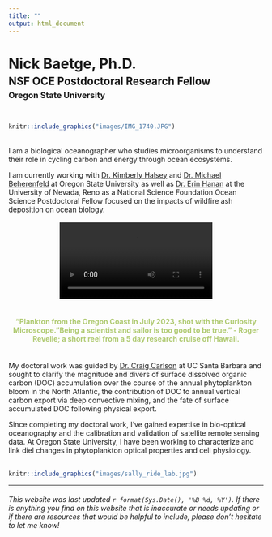```yaml
---
title: ""
output: html_document
---
```

<h1 style="margin-bottom:5px;">Nick Baetge, Ph.D.</h1>
<h2 style="margin-top:5px; margin-bottom:5px;">NSF OCE Postdoctoral Research Fellow</h2>
<h3 style="margin-top:5px; margin-bottom:5px;">Oregon State University</h3>

\
```r
knitr::include_graphics("images/IMG_1740.JPG")
```
\
I am a biological oceanographer who studies microorganisms to understand their role in cycling carbon and energy through ocean ecosystems.

I am currently working with [Dr. Kimberly Halsey](https://kim.halsey.co) and [Dr. Michael Beherenfeld](https://sites.science.oregonstate.edu/ocean.productivity/) at Oregon State University as well as [Dr. Erin Hanan](https://erinhanan.com) at the University of Nevada, Reno as a National Science Foundation Ocean Science Postdoctoral Fellow focused on the impacts of wildfire ash deposition on ocean biology.
\
\
<center>![](movies/km2414.mov){ width=60% }
\
\
<h4 style="font-size: 14px; color: #AEC96F"> "Plankton from the Oregon Coast in July 2023, shot with the Curiosity Microscope."Being a scientist and sailor is too good to be true." - Roger Revelle; a short reel from a 5 day research cruise off Hawaii. </h4></center>
\
My doctoral work was guided by [Dr. Craig Carlson](https://carlson.eemb.ucsb.edu) at UC Santa Barbara and sought to clarify the magnitude and divers of surface dissolved organic carbon (DOC) accumulation over the course of the annual phytoplankton bloom in the North Atlantic, the contribution of DOC to annual vertical carbon export via deep convective mixing, and the fate of surface accumulated DOC following physical export.

Since completing my doctoral work, I've gained expertise in bio-optical oceanography and the calibration and validation of satellite remote sensing data. At Oregon State University, I have been working to characterize and link diel changes in phytoplankton optical properties and cell physiology. 
\
\
```r
knitr::include_graphics("images/sally_ride_lab.jpg")
```
----

###### This website was last updated `r format(Sys.Date(), '%B %d, %Y')`. If there is anything you find on this website that is inaccurate or needs updating or if there are resources that would be helpful to include, please don’t hesitate to let me know!

